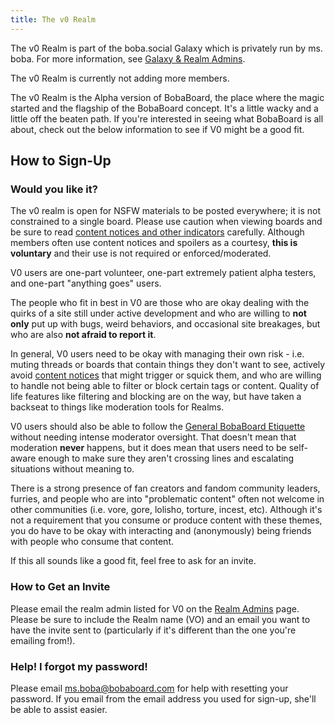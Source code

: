 ```yaml
---
title: The v0 Realm
---
```



<Aside type="note">

The v0 Realm is part of the boba.social Galaxy which is privately run by ms.
boba. For more information, see [Galaxy & Realm Admins](../admins).

The v0 Realm is currently not adding more members.

</Aside>

The v0 Realm is the Alpha version of BobaBoard, the place where the magic
started and the flagship of the BobaBoard concept. It's a little wacky and a
little off the beaten path. If you're interested in seeing what BobaBoard is all
about, check out the below information to see if V0 might be a good fit.

## How to Sign-Up

### Would you like it?

<Aside type="caution">

The v0 realm is open for NSFW materials to be posted everywhere; it is not
constrained to a single board. Please use caution when viewing boards and be
sure to read
[content notices and other indicators](/users/howto/tagging#cn) carefully.
Although members often use content notices and spoilers as a courtesy, **this is
voluntary** and their use is not required or enforced/moderated.

</Aside>

V0 users are one-part volunteer, one-part extremely patient alpha testers, and
one-part "anything goes" users.

The people who fit in best in V0 are those who are okay dealing with the quirks
of a site still under active development and who are willing to **not only** put
up with bugs, weird behaviors, and occasional site breakages, but who are also
**not afraid to report it**.

In general, V0 users need to be okay with managing their own risk - i.e. muting
threads or boards that contain things they don't want to see, actively avoid
[content notices](/users/howto/tagging#cn) that might trigger or squick
them, and who are willing to handle not being able to filter or block certain
tags or content. Quality of life features like filtering and blocking are on the
way, but have taken a backseat to things like moderation tools for Realms.

V0 users should also be able to follow the
[General BobaBoard Etiquette](/users/etiquette) without needing intense
moderator oversight. That doesn't mean that moderation **never** happens, but it
does mean that users need to be self-aware enough to make sure they aren't
crossing lines and escalating situations without meaning to.

There is a strong presence of fan creators and fandom community leaders,
furries, and people who are into "problematic content" often not welcome in
other communities (i.e. vore, gore, lolisho, torture, incest, etc). Although
it's not a requirement that you consume or produce content with these themes,
you do have to be okay with interacting and (anonymously) being friends with
people who consume that content.

If this all sounds like a good fit, feel free to ask for an invite.

### How to Get an Invite

Please email the realm admin listed for V0 on the
[Realm Admins](/users/admins) page. Please be sure to include the Realm
name (VO) and an email you want to have the invite sent to (particularly if it's
different than the one you're emailing from!).

### Help! I forgot my password!

Please email
[ms.boba@bobaboard.com](mailto:ms.boba@bobaboard.com?subject=Password%20Recovery)
for help with resetting your password. If you email from the email address you
used for sign-up, she'll be able to assist easier.
